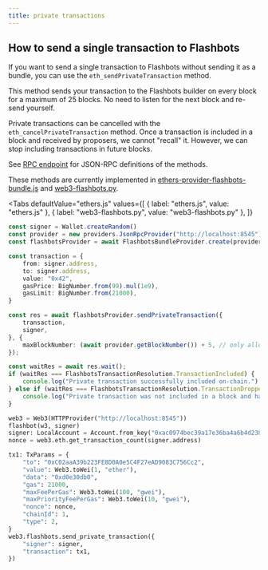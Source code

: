 ```yaml
---
title: private transactions
---
```



## How to send a single transaction to Flashbots

If you want to send a single transaction to Flashbots without sending it as a bundle, you can use the `eth_sendPrivateTransaction` method.

This method sends your transaction to the Flashbots builder on every block for a maximum of 25 blocks. No need to listen for the next block and re-send yourself. 

Private transactions can be cancelled with the `eth_cancelPrivateTransaction` method. Once a transaction is included in a block and received by proposers, we cannot "recall" it. However, we can stop including transactions in future blocks.

See [RPC endpoint](/flashbots-auction/searchers/advanced/rpc-endpoint) for JSON-RPC definitions of the methods.

These methods are currently implemented in [ethers-provider-flashbots-bundle.js](/flashbots-auction/searchers/libraries/ethers-js-provider) and [web3-flashbots.py](/flashbots-auction/searchers/libraries/web3py-provider).

<Tabs 
    defaultValue="ethers.js"
    values={[
        { label: "ethers.js", value: "ethers.js" },
        { label: "web3-flashbots.py", value: "web3-flashbots.py" },
    ]}
>
<TabItem value="ethers.js">

```ts
const signer = Wallet.createRandom()
const provider = new providers.JsonRpcProvider("http://localhost:8545")
const flashbotsProvider = await FlashbotsBundleProvider.create(provider, signer)

const transaction = {
    from: signer.address,
    to: signer.address,
    value: "0x42",
    gasPrice: BigNumber.from(99).mul(1e9),
    gasLimit: BigNumber.from(21000),
}

const res = await flashbotsProvider.sendPrivateTransaction({
    transaction,
    signer,
}, {
    maxBlockNumber: (await provider.getBlockNumber()) + 5, // only allow tx to be included for the next 5 blocks
});

const waitRes = await res.wait();
if (waitRes === FlashbotsTransactionResolution.TransactionIncluded) {
    console.log("Private transaction successfully included on-chain.")
} else if (waitRes === FlashbotsTransactionResolution.TransactionDropped) {
    console.log("Private transaction was not included in a block and has been removed from the system.")
}
```

</TabItem>
<TabItem value="web3-flashbots.py">

```python
web3 = Web3(HTTPProvider("http://localhost:8545"))
flashbot(w3, signer)
signer: LocalAccount = Account.from_key("0xac0974bec39a17e36ba4a6b4d238ff944bacb478cbed5efcae784d7bf4f2ff80")
nonce = web3.eth.get_transaction_count(signer.address)

tx1: TxParams = {
    "to": "0xC02aaA39b223FE8D0A0e5C4F27eAD9083C756Cc2",
    "value": Web3.toWei(1, "ether"),
    "data": "0xd0e30db0",
    "gas": 21000,
    "maxFeePerGas": Web3.toWei(100, "gwei"),
    "maxPriorityFeePerGas": Web3.toWei(10, "gwei"),
    "nonce": nonce,
    "chainId": 1,
    "type": 2,
}
web3.flashbots.send_private_transaction({
    "signer": signer,
    "transaction": tx1,
})
```

</TabItem>
</Tabs>
